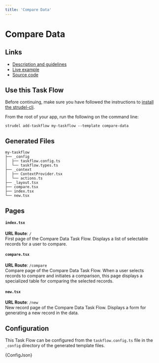 ```yaml
---
title: 'Compare Data'
---
```



# Compare Data

## Links

- [Description and guidelines](https://strudel.science/design-system/task-flows/compare-data/)
- [Live example](https://strudel.science/strudel-kit/#/compare-data)
- [Source code](https://github.com/strudel-science/strudel-kit/tree/main/strudel-taskflows/src/pages/compare-data)

## Use this Task Flow

Before continuing, make sure you have followed the instructions to [install the strudel-cli](/strudel-kit/docs/getting-started/installation).

From the root of your app, run the following on the command line:

```
strudel add-taskflow my-taskflow --template compare-data
```

## Generated Files

```
my-taskflow
├── _config
│  ├── taskflow.config.ts
│  └── taskflow.types.ts
├── _context
│  ├── ContextProvider.tsx
│  └── actions.ts
├── _layout.tsx
├── compare.tsx
├── index.tsx
└── new.tsx
```

## Pages

#### `index.tsx`

**URL Route**: `/`  
First page of the Compare Data Task Flow. Displays a list of selectable records for a user to compare.

#### `compare.tsx`

**URL Route**: `/compare`  
Compare page of the Compare Data Task Flow. When a user selects records to compare and initiates a comparison, this page displays a specialized table for comparing the selected records.

#### `new.tsx`

**URL Route**: `/new`  
New record page of the Compare Data Task Flow. Displays a form for generating a new record in the data.

## Configuration

This Task Flow can be configured from the `taskflow.config.ts` file in the `_config` directory of the generated template files.

<CodeBlock language="ts" title="taskflow.config.ts">{ConfigJson}</CodeBlock>